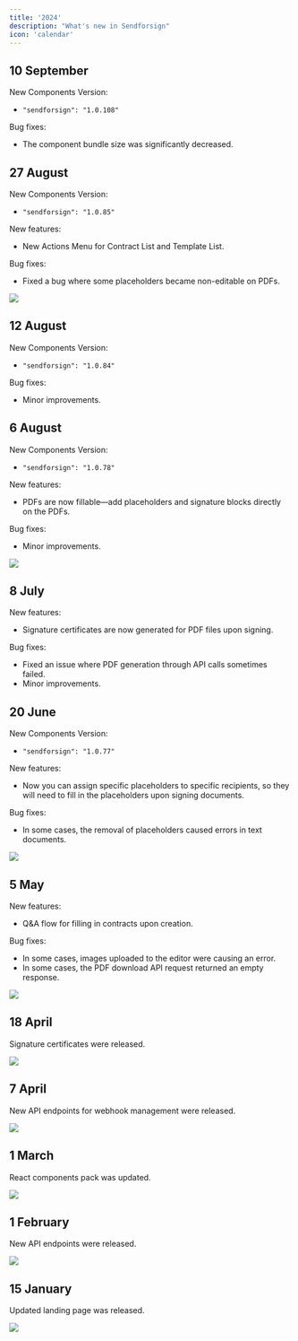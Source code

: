 ```yaml
---
title: '2024'
description: "What's new in Sendforsign"
icon: 'calendar'
---
```

## 10 September
New Components Version:
- `"sendforsign": "1.0.108"`

Bug fixes:
- The component bundle size was significantly decreased.

## 27 August
New Components Version:
- `"sendforsign": "1.0.85"`

New features:
- New Actions Menu for Contract List and Template List.

Bug fixes:
- Fixed a bug where some placeholders became non-editable on PDFs.

<Frame caption="Actions Menu">
  <img src="/changelog/img24/270824.png" />
</Frame>

## 12 August
New Components Version:
- `"sendforsign": "1.0.84"`

Bug fixes:
- Minor improvements.

## 6 August
New Components Version:
- `"sendforsign": "1.0.78"`

New features:
- PDFs are now fillable—add placeholders and signature blocks directly on the PDFs.

Bug fixes:
- Minor improvements.

<Frame caption="Fillable PDFs">
  <img src="/changelog/img24/060824.png" />
</Frame>

## 8 July
New features:
- Signature certificates are now generated for PDF files upon signing.

Bug fixes:
- Fixed an issue where PDF generation through API calls sometimes failed.
- Minor improvements.

## 20 June
New Components Version:
- `"sendforsign": "1.0.77"`

New features:
- Now you can assign specific placeholders to specific recipients, so they will need to fill in the placeholders upon signing documents.

Bug fixes:
- In some cases, the removal of placeholders caused errors in text documents.

<Frame caption="Placeholders">
  <img src="/changelog/img24/200624.png" />
</Frame>

## 5 May
New features:
- Q&A flow for filling in contracts upon creation.

Bug fixes:
- In some cases, images uploaded to the editor were causing an error.
- In some cases, the PDF download API request returned an empty response.

<Frame caption="Q&A flow">
  <img src="/changelog/img24/050524.png" />
</Frame>

## 18 April
Signature certificates were released.
<Frame caption="Signature certificates">
  <img src="/changelog/img24/180424.png" />
</Frame>

## 7 April
New API endpoints for webhook management were released.
<Frame caption="Webhook API endpoints">
  <img src="/changelog/img24/070424.png" />
</Frame>

## 1 March
React components pack was updated.
<Frame caption="React components">
  <img src="/changelog/img24/010324.png" />
</Frame>

## 1 February
New API endpoints were released.
<Frame caption="API endpoints">
  <img src="/changelog/img24/010224.png" />
</Frame>

## 15 January
Updated landing page was released.
<Frame caption="Landing page">
  <img src="/changelog/img24/150124.png" />
</Frame>